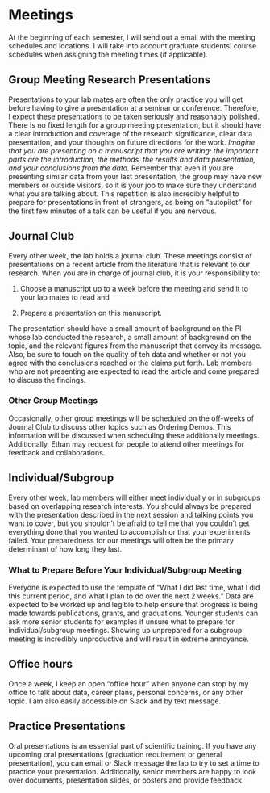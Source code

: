 # Meetings
At the beginning of each semester, I will send out a email with the meeting schedules and locations. I will take into account graduate students' course schedules when assigning the meeting times (if applicable). 

## Group Meeting Research Presentations
Presentations to your lab mates are often the only practice you will get before having to give a presentation at a seminar or conference. Therefore, I expect these presentations to be taken seriously and reasonably polished. There is no fixed length for a group meeting presentation, but it should have a clear introduction and coverage of the research significance, clear data presentation, and your thoughts on future directions for the work. *Imagine that you are presenting on a manuscript that you are writing: the important parts are the introduction, the methods, the results and data presentation, and your conclusions from the data.* Remember that even if you are presenting similar data from your last presentation, the group may have new members or outside visitors, so it is your job to make sure they understand what you are talking about. This repetition is also incredibly helpful to prepare for presentations in front of strangers, as being on "autopilot" for the first few minutes of a talk can be useful if you are nervous.  

## Journal Club
Every other week, the lab holds a journal club. These meetings consist of presentations on a recent article from the literature that is relevant to our research. When you are in charge of journal club, it is your responsibility to:

1. Choose a manuscript up to a week before the meeting and send it to your lab mates to read and  

2. Prepare a presentation on this manuscript. 

The presentation should have a small amount of background on the PI whose lab conducted the research, a small amount of background on the topic, and the relevant figures from the manuscript that convey its message. Also, be sure to touch on the quality of teh data and whether or not you agree with the conclusions reached or the claims put forth. Lab members who are not presenting are expected to read the article and come prepared to discuss the findings. 

### Other Group Meetings
Occasionally, other group meetings will be scheduled on the off-weeks of Journal Club to discuss other topics such as Ordering Demos. This information will be discussed when scheduling these additionally meetings. Additionally, Ethan may request for people to attend other meetings for feedback and collaborations. 

## Individual/Subgroup
Every other week, lab members will either meet individually or in subgroups based on overlapping research interests. You should always be prepared with the presentation described in the next session and talking points you want to cover, but you shouldn't be afraid to tell me that you couldn't get everything done that you wanted to accomplish or that your experiments failed. Your preparedness for our meetings will often be the primary determinant of how long they last.   

### What to Prepare Before Your Individual/Subgroup Meeting
Everyone is expected to use the template of "What I did last time, what I did this current period, and what I plan to do over the next 2 weeks." Data are expected to be worked up and legible to help ensure that progress is being made towards publications, grants, and graduations. Younger students can ask more senior students for examples if unsure what to prepare for individual/subgroup meetings. Showing up unprepared for a subgroup meeting is incredibly unproductive and will result in extreme annoyance. 

## Office hours
Once a week, I keep an open "office hour" when anyone can stop by my office to talk about data, career plans, personal concerns, or any other topic. I am also easily accessible on Slack and by text message.

## Practice Presentations
Oral presentations is an essential part of scientific training. If you have any upcoming oral presentations (graduation requirement or general presentation), you can email or Slack message the lab to try to set a time to practice your presentation. Additionally, senior members are happy to look over documents, presentation slides, or posters and provide feedback. 
